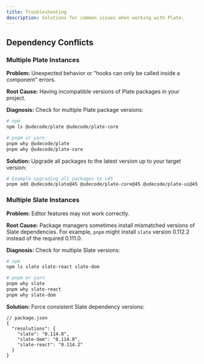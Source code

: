 ```yaml
---
title: Troubleshooting
description: Solutions for common issues when working with Plate.
---
```


## Dependency Conflicts

### Multiple Plate Instances

**Problem:** Unexpected behavior or "hooks can only be called inside a component" errors.

**Root Cause:** Having incompatible versions of Plate packages in your project.

**Diagnosis:** Check for multiple Plate package versions:

```bash
# npm
npm ls @udecode/plate @udecode/plate-core

# pnpm or yarn
pnpm why @udecode/plate
pnpm why @udecode/plate-core
```

**Solution:** Upgrade all packages to the latest version up to your target version:

```bash
# Example upgrading all packages to v45
pnpm add @udecode/plate@45 @udecode/plate-core@45 @udecode/plate-ui@45 # etc.
```

### Multiple Slate Instances

**Problem:** Editor features may not work correctly.

**Root Cause:** Package managers sometimes install mismatched versions of Slate dependencies. For example, `pnpm` might install `slate` version 0.112.2 instead of the required 0.111.0.

**Diagnosis:** Check for multiple Slate versions:

```bash
# npm
npm ls slate slate-react slate-dom

# pnpm or yarn
pnpm why slate
pnpm why slate-react
pnpm why slate-dom
```

**Solution:** Force consistent Slate dependency versions:

```jsonc
// package.json
{
  "resolutions": {
    "slate": "0.114.0",
    "slate-dom": "0.114.0",
    "slate-react": "0.114.2"
  }
}
```

